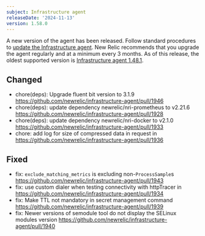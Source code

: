 ```yaml
---
subject: Infrastructure agent
releaseDate: '2024-11-13'
version: 1.58.0
---
```


A new version of the agent has been released. Follow standard procedures to [update the Infrastructure agent](https://docs.newrelic.com/docs/infrastructure/install-configure-manage-infrastructure/update-or-uninstall/update-infrastructure-agent).
New Relic recommends that you upgrade the agent regularly and at a minimum every 3 months. As of this release, the oldest supported version is [Infrastructure agent 1.48.1](https://docs.newrelic.com/docs/release-notes/infrastructure-release-notes/infrastructure-agent-release-notes/new-relic-infrastructure-agent-1481/).

##  Changed

* chore(deps): Upgrade fluent bit version to 3.1.9  https://github.com/newrelic/infrastructure-agent/pull/1946
* chore(deps): update dependency newrelic/nri-prometheus to v2.21.6  https://github.com/newrelic/infrastructure-agent/pull/1928
* chore(deps): update dependency newrelic/nri-docker to v2.1.0  https://github.com/newrelic/infrastructure-agent/pull/1933
* chore: add log for size of compressed data in request in https://github.com/newrelic/infrastructure-agent/pull/1936

## Fixed

* fix: `exclude_matching_metrics` is excluding non-`ProcessSample`s  https://github.com/newrelic/infrastructure-agent/pull/1943
* fix: use custom dialer when testing connectivity with httpTracer in https://github.com/newrelic/infrastructure-agent/pull/1934
* fix: Make TTL not mandatory in secret management command https://github.com/newrelic/infrastructure-agent/pull/1939
* fix: Newer versions of semodule tool do not display the SELinux modules version https://github.com/newrelic/infrastructure-agent/pull/1940
